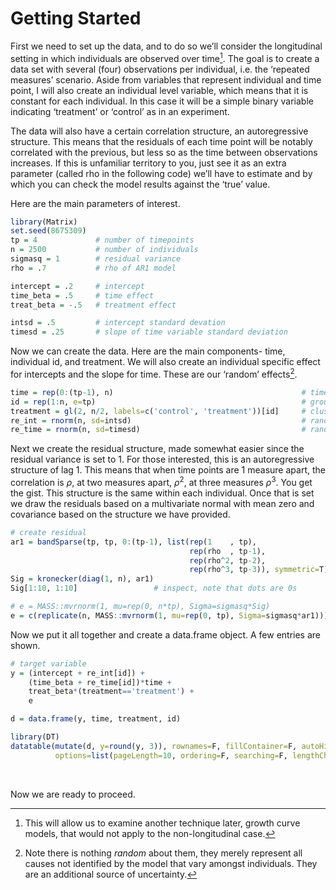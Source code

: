 # Getting Started

First we need to set up the data, and to do so we'll consider the longitudinal setting in which individuals are observed over time[^long]. The goal is to create a data set with several (four) observations per individual, i.e. the 'repeated measures' scenario. Aside from variables that represent individual and time point, I will also create an individual level variable, which means that it is constant for each individual. In this case it will be a simple binary variable indicating 'treatment' or 'control' as in an experiment.

The data will also have a certain correlation structure, an autoregressive structure. This means that the residuals of each time point will be notably correlated with the previous, but less so as the time between observations increases. If this is unfamiliar territory to you, just see it as an extra parameter (called rho in the following code) we'll have to estimate and by which you can check the model results against the 'true' value.
 
Here are the main parameters of interest.


```r
library(Matrix)
set.seed(8675309)
tp = 4             # number of timepoints
n = 2500           # number of individuals
sigmasq = 1        # residual variance
rho = .7           # rho of AR1 model

intercept = .2     # intercept
time_beta = .5     # time effect
treat_beta = -.5   # treatment effect

intsd = .5         # intercept standard devation
timesd = .25       # slope of time variable standard deviation
```


Now we can create the data. Here are the main components- time, individual id, and treatment. We will also create an individual specific effect for intercepts and the slope for time.  These are our 'random' effects[^random].

```r
time = rep(0:(tp-1), n)                                          # time
id = rep(1:n, e=tp)                                              # group id
treatment = gl(2, n/2, labels=c('control', 'treatment'))[id]     # cluster level variable
re_int = rnorm(n, sd=intsd)                                      # random intercepts
re_time = rnorm(n, sd=timesd)                                    # random slopes
```


Next we create the residual structure, made somewhat easier since the residual variance is set to 1.  For those interested, this is an autoregressive structure of lag 1. This means that when time points are 1 measure apart, the correlation is $\rho$, at two measures apart, $\rho^2$, at three measures $\rho^3$. You get the gist. This structure is the same within each individual.  Once that is set we draw the residuals based on a multivariate normal with mean zero and covariance based on the structure we have provided.


<div class="fold s">
```r
# create residual 
ar1 = bandSparse(tp, tp, 0:(tp-1), list(rep(1    , tp), 
                                        rep(rho  , tp-1), 
                                        rep(rho^2, tp-2),  
                                        rep(rho^3, tp-3)), symmetric=T) 
Sig = kronecker(diag(1, n), ar1)
Sig[1:10, 1:10]                 # inspect, note that dots are 0s

# e = MASS::mvrnorm(1, mu=rep(0, n*tp), Sigma=sigmasq*Sig)              # residual error
e = c(replicate(n, MASS::mvrnorm(1, mu=rep(0, tp), Sigma=sigmasq*ar1))) # much faster
```
</div>

Now we put it all together and create a data.frame object. A few entries are shown.

```r
# target variable
y = (intercept + re_int[id]) + 
    (time_beta + re_time[id])*time + 
    treat_beta*(treatment=='treatment') + 
    e   

d = data.frame(y, time, treatment, id)
```

```r
library(DT)
datatable(mutate(d, y=round(y, 3)), rownames=F, fillContainer=F, autoHideNavigation=F,  
          options=list(pageLength=10, ordering=F, searching=F, lengthChange=F))
```

<br>

Now we are ready to proceed.


[^long]: This will allow us to examine another technique later, growth curve models, that would not apply to the non-longitudinal case.

[^random]: Note there is nothing *random* about them, they merely represent all causes not identified by the model that vary amongst individuals.  They are an additional source of uncertainty.
